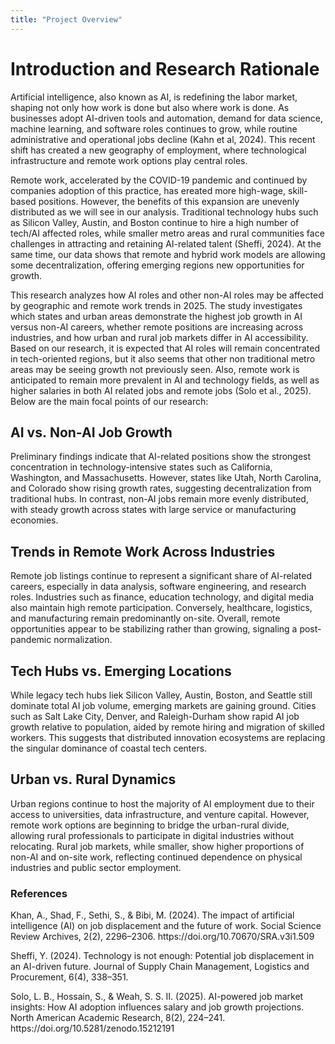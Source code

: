 ```yaml
---
title: "Project Overview"
---
```

# Introduction and Research Rationale

Artificial intelligence, also known as AI, is redefining the labor market, shaping not only how work is done but also where work is done. As businesses adopt AI-driven tools and automation, demand for data science, machine learning, and software roles continues to grow, while routine administrative and operational jobs decline (Kahn et al, 2024). This recent shift has created a new geography of employment, where technological infrastructure and remote work options play central roles.

Remote work, accelerated by the COVID-19 pandemic and continued by companies adoption of this practice, has ereated more high-wage, skill-based positions. However, the benefits of this expansion are unevenly distributed as we will see in our analysis. Traditional technology hubs such as Silicon Valley, Austin, and Boston continue to hire a high number of tech/AI affected roles, while smaller metro areas and rural communities face challenges in attracting and retaining AI-related talent (Sheffi, 2024). At the same time, our data shows that remote and hybrid work models are allowing some decentralization, offering emerging regions new opportunities for growth.

This research analyzes how AI roles and other non-AI roles may be affected by geographic and remote work trends in 2025. The study investigates which states and urban areas demonstrate the highest job growth in AI versus non-AI careers, whether remote positions are increasing across industries, and how urban and rural job markets differ in AI accessibility. Based on our research, it is expected that AI roles will remain concentrated in tech-oriented regions, but it also seems that other non traditional metro areas may be seeing growth not previously seen. Also, remote work is anticipated to remain more prevalent in AI and technology fields, as well as higher salaries in both AI related jobs and remote jobs (Solo et al., 2025). Below are the main focal points of our research:


## AI vs. Non-AI Job Growth

Preliminary findings indicate that AI-related positions show the strongest concentration in technology-intensive states such as California, Washington, and Massachusetts. However, states like Utah, North Carolina, and Colorado show rising growth rates, suggesting decentralization from traditional hubs. In contrast, non-AI jobs remain more evenly distributed, with steady growth across states with large service or manufacturing economies.

## Trends in Remote Work Across Industries

Remote job listings continue to represent a significant share of AI-related careers, especially in data analysis, software engineering, and research roles. Industries such as finance, education technology, and digital media also maintain high remote participation. Conversely, healthcare, logistics, and manufacturing remain predominantly on-site. Overall, remote opportunities appear to be stabilizing rather than growing, signaling a post-pandemic normalization.

## Tech Hubs vs. Emerging Locations

While legacy tech hubs liek Silicon Valley, Austin, Boston, and Seattle still dominate total AI job volume, emerging markets are gaining ground. Cities such as Salt Lake City, Denver, and Raleigh-Durham show rapid AI job growth relative to population, aided by remote hiring and migration of skilled workers. This suggests that distributed innovation ecosystems are replacing the singular dominance of coastal tech centers.

## Urban vs. Rural Dynamics

Urban regions continue to host the majority of AI employment due to their access to universities, data infrastructure, and venture capital. However, remote work options are beginning to bridge the urban-rural divide, allowing rural professionals to participate in digital industries without relocating. Rural job markets, while smaller, show higher proportions of non-AI and on-site work, reflecting continued dependence on physical industries and public sector employment.

### References

Khan, A., Shad, F., Sethi, S., & Bibi, M. (2024). The impact of artificial intelligence (AI) on job displacement and the future of work. Social Science Review Archives, 2(2), 2296–2306. https://doi.org/10.70670/SRA.v3i1.509

Sheffi, Y. (2024). Technology is not enough: Potential job displacement in an AI-driven future. Journal of Supply Chain Management, Logistics and Procurement, 6(4), 338–351.

Solo, L. B., Hossain, S., & Weah, S. S. II. (2025). AI-powered job market insights: How AI adoption influences salary and job growth projections. North American Academic Research, 8(2), 224–241. https://doi.org/10.5281/zenodo.15212191